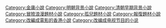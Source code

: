 [[Category:金庸小說|Category:金庸小說]]
[[Category:明朝背景小說|Category:明朝背景小說]]
[[Category:清朝早期背景小說|Category:清朝早期背景小說]]
[[Category:冒險浪漫題材小說|Category:冒險浪漫題材小說]]
[[Category:孤兒題材小說|Category:孤兒題材小說]]
[[Category:報復題材小說|Category:報復題材小說]]
[[Category:改編成電影的香港小說|Category:改編成電影的香港小說]]
[[Category:改编成电视节目的小说|Category:改编成电视节目的小说]]